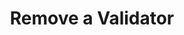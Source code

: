 ---
title: Remove a Validator
description: Remove a validator from your Avalanche L1.
updated: 2025-03-13
authors: [owenwahlgren]
icon: UserMinus
---